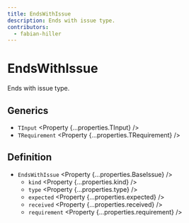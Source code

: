 ```yaml
---
title: EndsWithIssue
description: Ends with issue type.
contributors:
  - fabian-hiller
---
```



# EndsWithIssue

Ends with issue type.

## Generics

- `TInput` <Property {...properties.TInput} />
- `TRequirement` <Property {...properties.TRequirement} />

## Definition

- `EndsWithIssue` <Property {...properties.BaseIssue} />
  - `kind` <Property {...properties.kind} />
  - `type` <Property {...properties.type} />
  - `expected` <Property {...properties.expected} />
  - `received` <Property {...properties.received} />
  - `requirement` <Property {...properties.requirement} />
